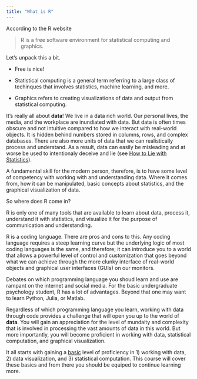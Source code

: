 ```yaml
---
title: "What is R"
---
```


According to the R website

> R is a free software environment for statistical computing and graphics.

Let's unpack this a bit.

-   Free is nice!

-   Statistical computing is a general term referring to a large class of techinques that involves statistics, machine learning, and more.

-   Graphics refers to creating visualizations of data and output from statistical computing.

It's really all about **data**! We live in a data rich world. Our personal lives, the media, and the workplace are inundiated with data. But data is often times obscure and not intuitive compared to how we interact with real-world objects. It is hidden behind numbers stored in columns, rows, and complex databases. There are also more units of data that we can realistically process and understand. As a result, data can easily be misleading and at worse be used to intentionaly deceive and lie (see [How to Lie with Statistics](https://www.amazon.com/How-Lie-Statistics-Darrell-Huff/dp/0393310728)).

A fundamental skill for the modern person, therefore, is to have some level of competency with working with and understanding data. Where it comes from, how it can be manipulated, basic concepts about statistics, and the graphical visualization of data.

So where does R come in?

R is only one of many tools that are available to learn about data, process it, understand it with statistics, and visualize it for the purpose of communication and understanding.

R is a coding language. There are pros and cons to this. Any coding language requires a steep learning curve but the underlying logic of most coding languages is the same, and therefore; it can introduce you to a world that allows a powerful level of control and customization that goes beyond what we can achieve through the more clunky interface of real-world objects and graphical user interfaces (GUIs) on our monitors.

Debates on which programming language you shoud learn and use are rampant on the internet and social media. For the basic undergraduate psychology student, R has a lot of advantages. Beyond that one may want to learn Python, Julia, or Matlab.

Regardless of which programming language you learn, working with data through code provides a challenge that will open you up to the world of **data**. You will gain an appreciation for the level of mundaity and complexity that is involved in processing the vast amounts of data in this world. But more importantly, you will become proficient in working with data, statistical computation, and graphical visualization.

It all starts with gaining a [basic]{.underline} level of proficiency in 1) working with data, 2) data visualization, and 3) statistical computation. This course will cover these basics and from there you should be equiped to continue learning more.

